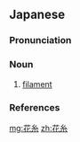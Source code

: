 {{also|花丝}}
==Japanese==
{{wikipedia|lang=ja}}
{{ja-kanjitab|か|し|yomi=o}}

===Pronunciation===
{{ja-pron|yomi=o|かし|acc=1|acc_ref=DJR}}

===Noun===
{{ja-noun|かし|hhira=くわし|kyu=花絲}}

# {{lb|ja|botany|sort=かし}} [[filament]] {{gloss|stalk of a stamen in a flower}}

===References===
<references/>

[[mg:花糸]]
[[zh:花糸]]